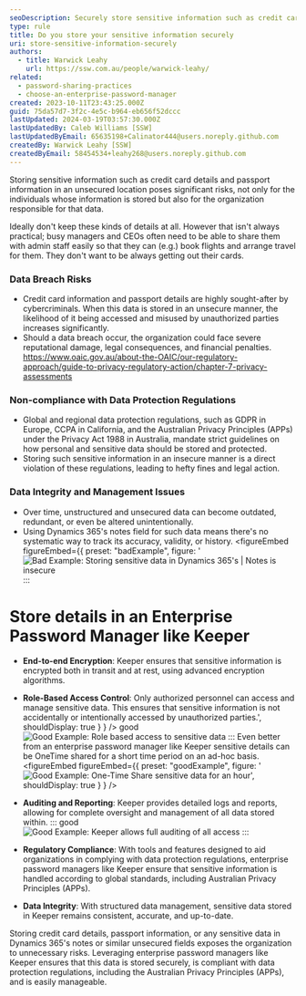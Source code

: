 ```yaml
---
seoDescription: Securely store sensitive information such as credit card details and passport data with an enterprise password manager like Keeper to protect against data breaches, non-compliance, and management issues.
type: rule
title: Do you store your sensitive information securely
uri: store-sensitive-information-securely
authors:
  - title: Warwick Leahy
    url: https://ssw.com.au/people/warwick-leahy/
related:
  - password-sharing-practices
  - choose-an-enterprise-password-manager
created: 2023-10-11T23:43:25.000Z
guid: 75da57d7-3f2c-4e5c-b964-eb656f52dccc
lastUpdated: 2024-03-19T03:57:30.000Z
lastUpdatedBy: Caleb Williams [SSW]
lastUpdatedByEmail: 65635198+Calinator444@users.noreply.github.com
createdBy: Warwick Leahy [SSW]
createdByEmail: 58454534+leahy268@users.noreply.github.com
---
```


Storing sensitive information such as credit card details and passport information in an unsecured location poses significant risks, not only for the individuals whose information is stored but also for the organization responsible for that data.

Ideally don't keep these kinds of details at all. However that isn't always practical; busy managers and CEOs often need to be able to share them with admin staff easily so that they can (e.g.) book flights and arrange travel for them. They don't want to be always getting out their cards.
### **Data Breach Risks**

- Credit card information and passport details are highly sought-after by cybercriminals. When this data is stored in an unsecure manner, the likelihood of it being accessed and misused by unauthorized parties increases significantly.
- Should a data breach occur, the organization could face severe reputational damage, legal consequences, and financial penalties. https://www.oaic.gov.au/about-the-OAIC/our-regulatory-approach/guide-to-privacy-regulatory-action/chapter-7-privacy-assessments

### **Non-compliance with Data Protection Regulations**

- Global and regional data protection regulations, such as GDPR in Europe, CCPA in California, and the Australian Privacy Principles (APPs) under the Privacy Act 1988 in Australia, mandate strict guidelines on how personal and sensitive data should be stored and protected.
- Storing such sensitive information in an insecure manner is a direct violation of these regulations, leading to hefty fines and legal action.

### **Data Integrity and Management Issues**

- Over time, unstructured and unsecured data can become outdated, redundant, or even be altered unintentionally.
- Using Dynamics 365's notes field for such data means there's no systematic way to track its accuracy, validity, or history.
  <figureEmbed figureEmbed={{
  preset: "badExample",
  figure: '![Bad Example: Storing sensitive data in Dynamics 365\'s  | Notes is insecure](/uploads/rules/store-sensitive-information-securely/bad-example-crm-notesfield.png)
  :::

# **Store details in an Enterprise Password Manager like Keeper**

- **End-to-end Encryption**: Keeper ensures that sensitive information is encrypted both in transit and at rest, using advanced encryption algorithms.
- **Role-Based Access Control**: Only authorized personnel can access and manage sensitive data. This ensures that sensitive information is not accidentally or intentionally accessed by unauthorized parties.',
  shouldDisplay: true
} } />
 good
![Good Example: Role based access to sensitive data](/uploads/rules/store-sensitive-information-securely/keeper-goodexample-sharing.png)
:::
Even better from an enterprise password manager like Keeper sensitive details can be OneTime shared for a short time period on an ad-hoc basis.
<figureEmbed figureEmbed={{
  preset: "goodExample",
  figure: '![Good Example: One-Time Share sensitive data for an hour](/uploads/rules/store-sensitive-information-securely/keeper-onetime-sharing.png)',
  shouldDisplay: true
} } />


- **Auditing and Reporting**: Keeper provides detailed logs and reports, allowing for complete oversight and management of all data stored within.
  ::: good
  ![Good Example: Keeper allows full auditing of all access](/uploads/rules/store-sensitive-information-securely/keeper-good-example-auditreport.png)
  :::
- **Regulatory Compliance**: With tools and features designed to aid organizations in complying with data protection regulations, enterprise password managers like Keeper ensure that sensitive information is handled according to global standards, including Australian Privacy Principles (APPs).
- **Data Integrity**: With structured data management, sensitive data stored in Keeper remains consistent, accurate, and up-to-date.

Storing credit card details, passport information, or any sensitive data in Dynamics 365's notes or similar unsecured fields exposes the organization to unnecessary risks. Leveraging enterprise password managers like Keeper ensures that this data is stored securely, is compliant with data protection regulations, including the Australian Privacy Principles (APPs), and is easily manageable.
